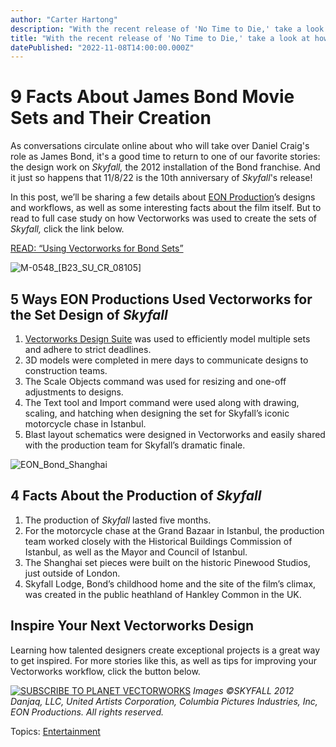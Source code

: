 ```yaml
---
author: "Carter Hartong"
description: "With the recent release of 'No Time to Die,' take a look at how Vectorworks was used for the sets of Skyfall."
title: "With the recent release of 'No Time to Die,' take a look at how Vectorworks was used for the sets of Skyfall." 
datePublished: "2022-11-08T14:00:00.000Z"
---
```

# 9 Facts About James Bond Movie Sets and Their Creation

As conversations circulate online about who will take over Daniel Craig's role as James Bond, it's a good time to return to one of our favorite stories: the design work on _Skyfall,_ the 2012 installation of the Bond franchise. And it just so happens that 11/8/22 is the 10th anniversary of _Skyfall_'s release!

In this post, we’ll be sharing a few details about [EON Production](https://www.eon.co.uk/)’s designs and workflows, as well as some interesting facts about the film itself. But to read to full case study on how Vectorworks was used to create the sets of _Skyfall,_ click the link below.

[READ: “Using Vectorworks for Bond Sets”](https://www.vectorworks.net/en-US/customer-showcase/vectorworks-software-for-bond-sets)

![M-0548_[B23_SU_CR_08105]](https://blog.vectorworks.net/hs-fs/hubfs/Blog%20Images/220215_Skyfall%20Repurpose/M-0548_%5BB23_SU_CR_08105%5D.jpeg?width=1440&name=M-0548_%5BB23_SU_CR_08105%5D.jpeg)

## 5 Ways EON Productions Used Vectorworks for the Set Design of _Skyfall_

1. [Vectorworks Design Suite](https://www.vectorworks.net/design-suite) was used to efficiently model multiple sets and adhere to strict deadlines.
2. 3D models were completed in mere days to communicate designs to construction teams.
3. The Scale Objects command was used for resizing and one-off adjustments to designs.
4. The Text tool and Import command were used along with drawing, scaling, and hatching when designing the set for Skyfall’s iconic motorcycle chase in Istanbul.
5. Blast layout schematics were designed in Vectorworks and easily shared with the production team for Skyfall’s dramatic finale.

![EON_Bond_Shanghai](https://blog.vectorworks.net/hs-fs/hubfs/Blog%20Images/220215_Skyfall%20Repurpose/EON_Bond_Shanghai.jpeg?width=1440&name=EON_Bond_Shanghai.jpeg)

## 4 Facts About the Production of _Skyfall_

1. The production of _Skyfall_ lasted five months.
2. For the motorcycle chase at the Grand Bazaar in Istanbul, the production team worked closely with the Historical Buildings Commission of Istanbul, as well as the Mayor and Council of Istanbul.
3. The Shanghai set pieces were built on the historic Pinewood Studios, just outside of London.
4. Skyfall Lodge, Bond’s childhood home and the site of the film’s climax, was created in the public heathland of Hankley Common in the UK.

## Inspire Your Next Vectorworks Design

Learning how talented designers create exceptional projects is a great way to get inspired. For more stories like this, as well as tips for improving your Vectorworks workflow, click the button below.

[![SUBSCRIBE TO PLANET VECTORWORKS](https://no-cache.hubspot.com/cta/default/3018241/8a5d9ee2-9088-47b9-9883-9f473a72fd34.png)](https://cta-redirect.hubspot.com/cta/redirect/3018241/8a5d9ee2-9088-47b9-9883-9f473a72fd34) _Images ©SKYFALL 2012 Danjaq, LLC, United Artists Corporation, Columbia Pictures Industries, Inc, EON Productions. All rights reserved._

 Topics: [Entertainment](https://blog.vectorworks.net/topic/entertainment) 

 